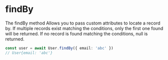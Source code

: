 
# findBy

The findBy method Allows you to pass custom attributes to locate a record by. If multiple records exist matching the conditions, only the first one found will be returned. If no record is found matching the conditions, null is returned.

```ts
const user = await User.findBy({ email: 'abc' })
// User{email: 'abc'}
```
